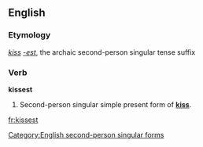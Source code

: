 ==English==

===Etymology===
''[[kiss]]'' ''[[-est]]'', the archaic second-person singular tense suffix

===Verb===
'''kissest'''

# {{archaic}} Second-person singular simple present form of '''[[kiss]]'''.

[[Category:English second-person singular forms]]

[[fr:kissest]]